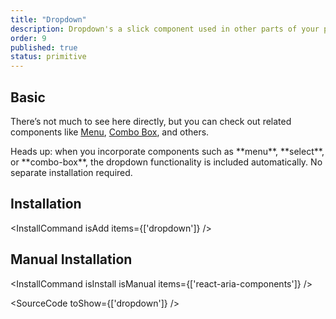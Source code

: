 ```yaml
---
title: "Dropdown"
description: Dropdown's a slick component used in other parts of your project that need dropdown, like menu, select, combo box, and more.
order: 9
published: true
status: primitive
---
```


## Basic
There’s not much to see here directly, but you can check out related components like [Menu](/docs/components/collections/menu), [Combo Box](/docs/components/pickers/combo-box), and others.

<Note>
  Heads up: when you incorporate components such as **menu**, **select**, or **combo-box**, the dropdown functionality is included automatically. No separate installation required.
</Note>

## Installation
<InstallCommand isAdd items={['dropdown']} />

## Manual Installation
<InstallCommand isInstall isManual items={['react-aria-components']} />

<SourceCode toShow={['dropdown']} />
